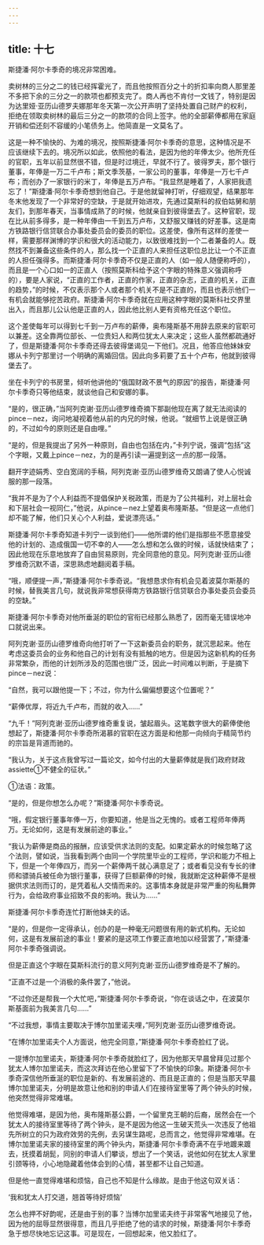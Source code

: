 ```yaml
---
---
---
```

title: 十七
---



斯捷潘·阿尔卡季奇的境况非常困难。

卖树林的三分之二的钱已经挥霍光了，而且他按照百分之十的折扣率向商人那里差不多把下余的三分之一的款项也都预支完了。商人再也不肯付一文钱了，特别是因为达里娅·亚历山德罗夫娜那年冬天第一次公开声明了坚持处置自己财产的权利，拒绝在领取卖树林的最后三分之一的款项的合同上签字。他的全部薪俸都用在家庭开销和偿还刻不容缓的小笔债务上。他简直是一文莫名了。

这是一种不愉快的、为难的境况，按照斯捷潘·阿尔卡季奇的意思，这种情况是不应该继续下去的。境况所以如此，依照他的看法，是因为他的年俸太少。他所充任的官职，五年以前显然很不错，但是时过境迁，早就不行了。彼得罗夫，那个银行董事，年俸是一万二千卢布；斯文季茨基，一家公司的董事，年俸是一万七千卢布；而创办了一家银行的米丁，年俸是五万卢布。“我显然是睡着了，人家把我遗忘了！”斯捷潘·阿尔卡季奇想到他自己。于是他就留神打听，仔细观望，结果那年冬末他发现了一个非常好的空缺，于是就开始进攻，先通过莫斯科的叔伯姑舅和朋友们，到那年春天，当事情成熟了的时候，他就亲自到彼得堡去了。这种官职，现在比从前多得多，是一种年俸由一千到五万卢布，又舒服又赚钱的好差事。这是南方铁路银行信贷联合办事处委员会的委员的职位。这差使，像所有这样的差使一样，需要那样渊博的学识和很大的活动能力，以致很难找到一个二者兼备的人。既然找不到兼备这些条件的人，那么找一个正直的人来担任这职位总比让一个不正直的人担任强得多。而斯捷潘·阿尔卡季奇不仅是正直的人（如一般人随便称呼的），而且是一个心口如一的正直人（按照莫斯科给予这个字眼的特殊意义强调称呼的），要是人家说，“正直的工作者，正直的作家，正直的杂志，正直的机关，正直的趋势，”的时候，不仅表示那个人或者那个机关不是不正直的，而且也表示他们一有机会就能够挖苦政府。斯捷潘·阿尔卡季奇就在应用这种字眼的莫斯科社交界里出入，而且那儿公认他是正直的人，因此他比别人更有资格充任这个职位。

这个差使每年可以得到七千到一万卢布的薪俸，奥布隆斯基不用辞去原来的官职可以兼差。这全靠两位部长、一位贵妇人和两位犹太人来决定；这些人虽然都疏通好了，但是斯捷潘·阿尔卡季奇还得去彼得堡谒见一下他们。况且，他答应他妹妹安娜从卡列宁那里讨一个明确的离婚回信。因此向多莉要了五十个卢布，他就到彼得堡去了。

坐在卡列宁的书房里，倾听他讲他的“俄国财政不景气的原因”的报告，斯捷潘·阿尔卡季奇只等他结束，就谈他自己和安娜的事。

“是的，很正确，”当阿列克谢·亚历山德罗维奇摘下那副他现在离了就无法阅读的pince－nez，询问地凝视着他从前的内兄的时候，他说。“就细节上说是很正确的，不过如今的原则还是自由哩。”

“是的，但是我提出了另外一种原则，自由也包括在内，”卡列宁说，强调“包括”这个字眼，又戴上pince－nez，为的是再引读一遍提到这一点的那一段落。

翻开字迹娟秀、空白宽阔的手稿，阿列克谢·亚历山德罗维奇又朗诵了使人心悦诚服的那一段落。

“我并不是为了个人利益而不提倡保护关税政策，而是为了公共福利，对上层社会和下层社会一视同仁，”他说，从pince－nez上望着奥布隆斯基。“但是这一点他们却不能了解，他们只关心个人利益，爱说漂亮话。”

斯捷潘·阿尔卡季奇知道卡列宁一谈到他们——他所谓的他们是指那些不愿意接受他的计划的、造成俄国一切不幸的人——怎么想和怎么做的时候，话就快结束了；因此他现在乐意地放弃了自由贸易原则，完全同意他的意见。阿列克谢·亚历山德罗维奇沉默不语，深思熟虑地翻阅着手稿。

“哦，顺便提一声，”斯捷潘·阿尔卡季奇说。“我想恳求你有机会见着波莫尔斯基的时候，替我美言几句，就说我非常想获得南方铁路银行信贷联合办事处委员会委员的空缺。”

斯捷潘·阿尔卡季奇对他所垂涎的职位的官衔已经那么熟悉了，因而毫无错误地冲口就说出来。

阿列克谢·亚历山德罗维奇向他打听了一下这新委员会的职务，就沉思起来。他在考虑这委员会的业务和他自己的计划有没有抵触的地方。但是因为这新机构的任务非常繁杂，而他的计划所涉及的范围也很广泛，因此一时间难以判断，于是摘下pince－nez说：

“自然，我可以跟他提一下；不过，你为什么偏偏想要这个位置呢？”

“薪俸优厚，将近九千卢布，而就的收入……”

“九千！”阿列克谢·亚历山德罗维奇重复说，皱起眉头。这笔数字很大的薪俸使他想起了，斯捷潘·阿尔卡季奇所渴慕的官职在这方面是和他那一向倾向于精简节约的宗旨是背道而驰的。

“我认为，关于这点我曾写过一篇论文，如今付出的大量薪俸就是我们政府财政assiette①不健全的征状。”



①法语：政策。

“是的，但是你想怎么办呢？”斯捷潘·阿尔卡季奇说。

“哦，假定银行董事年俸一万，你要知道，他是当之无愧的。或者工程师年俸两万。无论如何，这是有发展前途的事业。”

“我认为薪俸是商品的报酬，应该受供求法则的支配。如果定薪水的时候忽略了这个法则，譬如说，当我看到两个由同一个学院里毕业的工程师，学识和能力不相上下，但是一个年俸四万，而另一个薪俸两千就心满意足了；或者看见没有专长的律师和骠骑兵被任命为银行董事，获得了巨额薪俸的时候，我就断定这种薪俸不是根据供求法则而订的，是凭着私人交情而来的。这事情本身就是非常严重的徇私舞弊行为，会给政府事业招致不良的影响。我认为……”

斯捷潘·阿尔卡季奇连忙打断他妹夫的话。

“是的，但是你一定得承认，创办的是一种毫无问题很有用的新式机构。无论如何，这是有发展前途的事业！要紧的是这项工作要正直地加以经营罢了，”斯捷潘·阿尔卡季奇强调说。

但是正直这个字眼在莫斯科流行的意义阿列克谢·亚历山德罗维奇是不了解的。

“正直不过是一个消极的条件罢了，”他说。

“不过你还是帮我一个大忙吧，”斯捷潘·阿尔卡季奇说，“你在谈话之中，在波莫尔斯基面前为我美言几句……”

“不过我想，事情主要取决于博尔加里诺夫哩，”阿列克谢·亚历山德罗维奇说。

“在博尔加里诺夫个人方面说，他完全同意，”斯捷潘·阿尔卡季奇脸红了说。

一提博尔加里诺夫，斯捷潘·阿尔卡季奇就脸红了，因为他那天早晨曾拜见过那个犹太人博尔加里诺夫，而这次拜访在他心里留下了不愉快的印象。斯捷潘·阿尔卡季奇深信他所垂涎的职位是新的、有发展前途的、而且是正直的；但是当那天早晨博尔加里诺夫，分明是故意让他和别的申请人们在接待室里等了两个钟头的时候，他突然觉得非常难堪。

他觉得难堪，是因为他，奥布隆斯基公爵，一个留里克王朝的后裔，居然会在一个犹太人的接待室里等待了两个钟头，是不是因为他这一生破天荒头一次违反了他祖先所树立的只为政府效劳的先例，去另谋生路呢，总而言之，他觉得非常难堪。在博尔加里诺夫家的接待室里的两个钟头内，斯捷潘·阿尔卡季奇满不在乎地踱来踱去，抚摸着胡髭，同别的申请人们攀谈，想出了一个笑话，说他如何在犹太人家里引颈等待，小心地隐藏着他体会到的心情，甚至都不让自己知道。

但是他一直觉得难堪和烦恼，自己也不知是什么缘故。是由于他这句双关话：

‘我和犹太人打交道，翘首等待好烦恼’

怎么也押不好韵呢，还是由于别的事？当博尔加里诺夫终于非常客气地接见了他，因为他的屈辱显然很得意，而且几乎拒绝了他的请求的时候，斯捷潘·阿尔卡季奇急于想尽快地忘记这事。可是现在，一回想起来，他又脸红了。